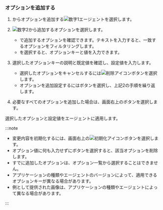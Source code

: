 ### オプションを追加する

<ProdImg img='app-set-agent-in-service.png' desc='エージェント設定' />

1. <Cmdname sid="side_agents" className="uitext" />からオプションを追加する![数字1](/img/number-01.png)エージェントを選択します。

2. ![数字2](/img/number-02.png)<Cmdname sid="write_options" className="uitext" />から追加するオプションを選択します。

   <ImgLang img='add-agent-option.png' desc='' />

   - <Cmdname sid="search" className="uitext" />で追加するオプションを確認できます。テキストを入力すると、一致するオプションをフィルタリングします。
   - <Cmdname sid="direct_input" className="uitext" />を選択すると、オプションキーと値を入力できます。

3. 選択したオプションキーの説明と既定値を確認し、設定値を入力します。

   <ImgLang img='add-agent-option-value.png' desc='' />

   - 選択したオプションをキャンセルするには![削除アイコン](/img/ico-trash.svg)ボタンを選択します。
   - オプションを追加設定するには<Cmdname sid="adding" className="uitext" />ボタンを選択し、上記2の手順を繰り返します。

4. 必要なすべてのオプションを追加した場合は、画面右上の<Cmdname sid="apply" className="uitext" />ボタンを選択します。

選択したオプションと設定値をエージェントに適用します。

:::note

- 変更内容を初期化するには、画面右上の![初期化アイコン](/img/ico-refresh.svg)ボタンを選択します。
- オプション値に何も入力せずに<Cmdname sid="apply" className="uitext" />ボタンを選択すると、該当オプションを削除します。
- すでに追加したオプションは、オプション一覧から選択することはできません。
- アプリケーションの種類やエージェントのバージョンによって、適用できるオプションキーが異なる場合があります。
- 例として提供された画像は、アプリケーションの種類やエージェントによって異なる場合があります。

:::
